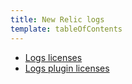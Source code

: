 ```yaml
---
title: New Relic logs
template: tableOfContents
---
```


* [Logs licenses](/docs/licenses/product-or-service-licenses/new-relic-logs/logs-licenses)
* [Logs plugin licenses](/docs/licenses/product-or-service-licenses/new-relic-logs/logs-plugin-licenses)
